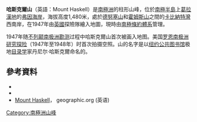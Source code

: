 {{coord|66|45|S|64|16|W|source:GNIS|display=title}}

'''哈斯克爾山'''（英語：Mount Haskell）是[[南極洲|南極洲]]的柱形山峰，位於[[南極半島|南極半島]]上[[葛拉漢地|葛拉漢地]]的[[弗因海岸|弗因海岸]]，海拔高度1,480米，處於[[德努塞山|德努塞山]]和[[霍姆斯山|霍姆斯山]]之間的[[卡比納特灣|卡比納特灣]]西南岸，在1947年由[[英國|英國]]探險隊繪入地圖，現時由[[南極條約體系|南極條約體系]]管理。

1947年随[[不列颠南极洲勘测|不列颠南极洲勘测]]过程中哈斯克爾山首次被画入地图。美国[[罗恩南极洲研究探险|罗恩南极洲研究探险]]（1947年至1948年）时首次拍摄空照。山的名字是以[[纽约公共图书馆|纽约公共图书馆]]极地[[目录学|目录学]]家丹尼尔·哈斯克爾命名的。

==參考資料==
*{{cite gnis | type = antarid | id = 6458| name = Haskell, Mount | accessdate = 2012-05-30}}
*{{usgs-gazetteer|id=6458|name=Haskell, Mount}}
* [http://www.geographic.org/geographic_names/antname.php?uni=6458&fid=antgeo_110 Mount Haskell]{{Wayback|url=http://www.geographic.org/geographic_names/antname.php?uni=6458&fid=antgeo_110 |date=20191204090815 }}， geographic.org (英语)

{{DEFAULTSORT:Mount Haskell}}
[[Category:南極洲山峰|Category:南極洲山峰]]